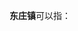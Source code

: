 '''东庄镇'''可以指：
{{PRC admin/disambig|35/03/05/101/000|37/09/21/112/000|41/05/27/101/000}}
{{disambig|cat=三字中国镇名消歧义}}